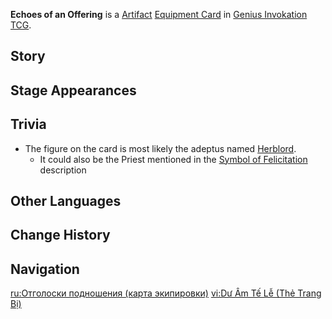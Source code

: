 {{About|the [[Genius Invokation TCG]] Equipment Card|the [[Artifact Set]]|Echoes of an Offering}}
{{Genius Invokation TCG Infobox
|title     = Echoes of an Offering
|id        = 312020
|image     = Echoes of an Offering Equipment Card.png
|features  =
|type      = Equipment Card
|group     = Artifact
|effect    = '''After this character uses Normal Attack:''' Draw 1 card. (Once per Round)<br>'''After this character uses a Skill:''' If you do not have more Elemental Dice than cards in your Hand, you will gain 1 Elemental Die of the attached character's Type. (Once per Round)
|matching  = 2
|source1   = {{Sold By}}
}}
'''Echoes of an Offering''' is a [[Artifact Card|Artifact]] [[Equipment Card]] in [[Genius Invokation TCG]].

==Story==
{{Description|"The wide river of a legend will oft produce many tributaries. One of these goes like this: This gem was once jade from a sacred mountain, carved into its current shape only by the hand of Rex Lapis himself."|title=Everlasting Uncut Jade: Echoes of an Offering}}

==Stage Appearances==
{{Genius Invokation TCG Stage Appearances}}
==Trivia==
*The figure on the card is most likely the adeptus named [[Herblord]].
**It could also be the Priest mentioned in the [[Symbol of Felicitation]] description 
==Other Languages==
{{Other Languages|Echoes of an Offering}}

==Change History==
{{Change History|4.3}}

==Navigation==
{{Genius Invokation TCG Navbox|Equipment Card}}

[[ru:Отголоски подношения (карта экипировки)]]
[[vi:Dư Âm Tế Lễ (Thẻ Trang Bị)]]